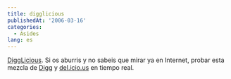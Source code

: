 ```yaml
---
title: digglicious
publishedAt: '2006-03-16'
categories:
  - Asides
lang: es
---
```


[DiggLicious](http://www.digglicious.com/). Si os aburris y no sabeis que mirar ya en Internet, probar esta mezcla de [Digg](http://digg.com/) y [del.icio.us](http://del.icio.us/) en tiempo real.
